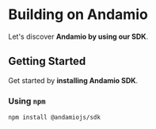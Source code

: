 # Building on Andamio

Let's discover **Andamio by using our SDK**.

## Getting Started

Get started by **installing Andamio SDK**.

### Using `npm`

```bash
npm install @andamiojs/sdk
```